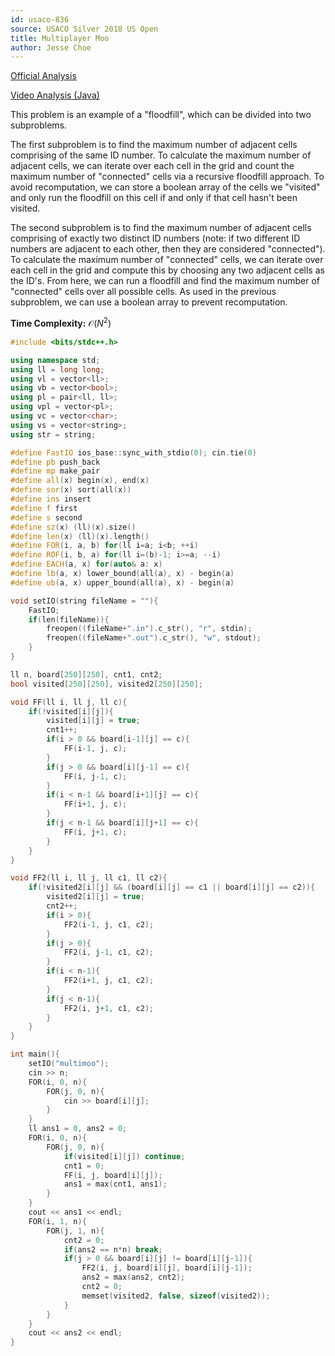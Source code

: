 ```yaml
---
id: usaco-836
source: USACO Silver 2018 US Open
title: Multiplayer Moo
author: Jesse Choe
---
```


[Official Analysis](http://www.usaco.org/current/data/sol_multimoo_silver_open18.html)

[Video Analysis (Java) ](https://www.youtube.com/watch?v=dCY5EOKyboM)

This problem is an example of a "floodfill", which can be divided into two subproblems.

The first subproblem is to find the maximum number of adjacent cells comprising of the same ID number. To calculate the maximum number of adjacent cells, we can iterate over each cell in the grid and count the maximum number of "connected" cells via a recursive floodfill approach. To avoid recomputation, we can store a boolean array of the cells we "visited" and only run the floodfill on this cell if and only if that cell hasn't been visited.

The second subproblem is to find the maximum number of adjacent cells comprising of exactly two distinct ID numbers (note: if two different ID numbers are adjacent to each other, then they are considered "connected"). To calculate the maximum number of "connected" cells, we can iterate over each cell in the grid and compute this by choosing any two adjacent cells as the ID's. From here, we can run a floodfill and find the maximum number of "connected" cells over all possible cells. As used in the previous subproblem, we can use a boolean array to prevent recomputation.

**Time Complexity:** $\mathcal{O}(N^2)$

```cpp
#include <bits/stdc++.h>

using namespace std;
using ll = long long;
using vl = vector<ll>;
using vb = vector<bool>;
using pl = pair<ll, ll>;
using vpl = vector<pl>;
using vc = vector<char>;
using vs = vector<string>;
using str = string;

#define FastIO ios_base::sync_with_stdio(0); cin.tie(0)
#define pb push_back
#define mp make_pair
#define all(x) begin(x), end(x)
#define sor(x) sort(all(x))
#define ins insert
#define f first
#define s second
#define sz(x) (ll)(x).size()
#define len(x) (ll)(x).length()
#define FOR(i, a, b) for(ll i=a; i<b; ++i)
#define ROF(i, b, a) for(ll i=(b)-1; i>=a; --i)
#define EACH(a, x) for(auto& a: x)
#define lb(a, x) lower_bound(all(a), x) - begin(a)
#define ub(a, x) upper_bound(all(a), x) - begin(a)

void setIO(string fileName = ""){
	FastIO;
	if(len(fileName)){
		freopen((fileName+".in").c_str(), "r", stdin);
		freopen((fileName+".out").c_str(), "w", stdout);
	}
}

ll n, board[250][250], cnt1, cnt2;
bool visited[250][250], visited2[250][250];

void FF(ll i, ll j, ll c){
    if(!visited[i][j]){
        visited[i][j] = true;
        cnt1++;
        if(i > 0 && board[i-1][j] == c){
            FF(i-1, j, c);
        }
        if(j > 0 && board[i][j-1] == c){
            FF(i, j-1, c);
        }
        if(i < n-1 && board[i+1][j] == c){
            FF(i+1, j, c);
        }
        if(j < n-1 && board[i][j+1] == c){
            FF(i, j+1, c);
        }
    }
}

void FF2(ll i, ll j, ll c1, ll c2){
    if(!visited2[i][j] && (board[i][j] == c1 || board[i][j] == c2)){
        visited2[i][j] = true;
        cnt2++;
        if(i > 0){
            FF2(i-1, j, c1, c2);
        }
        if(j > 0){
            FF2(i, j-1, c1, c2);
        }
        if(i < n-1){
            FF2(i+1, j, c1, c2);
        }
        if(j < n-1){
            FF2(i, j+1, c1, c2);
        }
    }
}

int main(){
    setIO("multimoo");
    cin >> n;
    FOR(i, 0, n){
        FOR(j, 0, n){
            cin >> board[i][j];
        }
    }
    ll ans1 = 0, ans2 = 0;
    FOR(i, 0, n){
        FOR(j, 0, n){
            if(visited[i][j]) continue;
            cnt1 = 0;
            FF(i, j, board[i][j]);
            ans1 = max(cnt1, ans1);
        }
    }
    cout << ans1 << endl;
    FOR(i, 1, n){
        FOR(j, 1, n){
            cnt2 = 0;
            if(ans2 == n*n) break;
            if(j > 0 && board[i][j] != board[i][j-1]){
                FF2(i, j, board[i][j], board[i][j-1]);
                ans2 = max(ans2, cnt2);
                cnt2 = 0;
                memset(visited2, false, sizeof(visited2));
            }
        }
    }
    cout << ans2 << endl;
}
```
